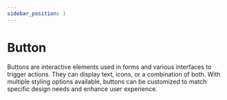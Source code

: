 ```yaml
---
sidebar_position: 1
---
```


# Button


Buttons are interactive elements used in forms and various interfaces to trigger actions. They can display text, icons, or a combination of both. With multiple styling options available, buttons can be customized to match specific design needs and enhance user experience.

<ButtonUsage />

<ButtonSizes />

<ButtonSlots />

<ButtonReadme />

